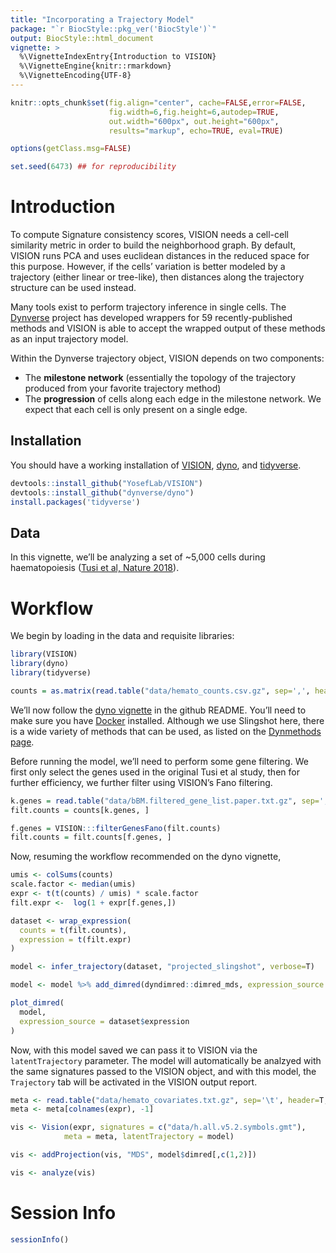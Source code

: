 ```yaml
---
title: "Incorporating a Trajectory Model"
package: "`r BiocStyle::pkg_ver('BiocStyle')`"
output: BiocStyle::html_document
vignette: >
  %\VignetteIndexEntry{Introduction to VISION}
  %\VignetteEngine{knitr::rmarkdown}
  %\VignetteEncoding{UTF-8}
---
```


``` r

knitr::opts_chunk$set(fig.align="center", cache=FALSE,error=FALSE,
                      fig.width=6,fig.height=6,autodep=TRUE,
                      out.width="600px", out.height="600px",
                      results="markup", echo=TRUE, eval=TRUE)

options(getClass.msg=FALSE)

set.seed(6473) ## for reproducibility

```

# Introduction

To compute Signature consistency scores, VISION needs a cell-cell similarity metric in order to
build the neighborhood graph.  By default, VISION runs PCA and uses euclidean distances in the reduced
space for this purpose.  However, if the cells' variation is better modeled by a trajectory (either
linear or tree-like), then distances along the trajectory structure can be used instead.

Many tools exist to perform trajectory inference in single cells.  The [Dynverse](https://github.com/dynverse) 
project has developed wrappers for 59 recently-published methods and VISION is able to accept
the wrapped output of these methods as an input trajectory model.

Within the Dynverse trajectory object, VISION depends on two components:

- The **milestone network** (essentially the topology of the trajectory produced from your
favorite trajectory method)
- The **progression** of cells along each edge in the milestone network. We expect that
each cell is only present on a single edge.

## Installation

You should have a working installation of [VISION](https://github.com/YosefLab/VISION), [dyno](https://github.com/dynverse/dyno), and [tidyverse](https://github.com/tidyverse/tidyverse). 

```r
devtools::install_github("YosefLab/VISION")
devtools::install_github("dynverse/dyno")
install.packages('tidyverse')
```

## Data

In this vignette, we'll be analyzing a set of ~5,000 cells during haematopoiesis ([Tusi et al, Nature 2018](https://www.nature.com/articles/nature25741)). 

# Workflow

We begin by loading in the data and requisite libraries:

```r
library(VISION)
library(dyno)
library(tidyverse)
```

```r
counts = as.matrix(read.table("data/hemato_counts.csv.gz", sep=',', header=T, row.names=1))
```

We'll now follow the [dyno vignette](https://github.com/dynverse/dyno) in the github README. You'll need to make sure you have [Docker](https://docs.docker.com/install/) installed. Although we use Slingshot here, there is a wide variety of methods that can be used, as listed on the [Dynmethods page](https://github.com/dynverse/dynmethods). 

Before running the model, we'll need to perform some gene filtering. We first only select the genes used in the original Tusi et al study, then for further efficiency, we further filter using VISION's Fano filtering.

```r
k.genes = read.table("data/bBM.filtered_gene_list.paper.txt.gz", sep=',')[,1]
filt.counts = counts[k.genes, ]

f.genes = VISION:::filterGenesFano(filt.counts)
filt.counts = filt.counts[f.genes, ]

```

Now, resuming the workflow recommended on the dyno vignette,

```r
umis <- colSums(counts)
scale.factor <- median(umis)
expr <- t(t(counts) / umis) * scale.factor
filt.expr <-  log(1 + expr[f.genes,])

dataset <- wrap_expression(
  counts = t(filt.counts),
  expression = t(filt.expr)
)

model <- infer_trajectory(dataset, "projected_slingshot", verbose=T)

model <- model %>% add_dimred(dyndimred::dimred_mds, expression_source = dataset$expression)

plot_dimred(
  model, 
  expression_source = dataset$expression
)
```

Now, with this model saved we can pass it to VISION via the `latentTrajectory` parameter. The model will automatically be analzyed with the same signatures passed to the VISION object, and with this model, the `Trajectory` tab will be activated in the VISION output report. 

```r
meta <- read.table("data/hemato_covariates.txt.gz", sep='\t', header=T, row.names=1)
meta <- meta[colnames(expr), -1]

vis <- Vision(expr, signatures = c("data/h.all.v5.2.symbols.gmt"), 
            meta = meta, latentTrajectory = model)

vis <- addProjection(vis, "MDS", model$dimred[,c(1,2)])

vis <- analyze(vis)
```


# Session Info
```r
sessionInfo()
```
